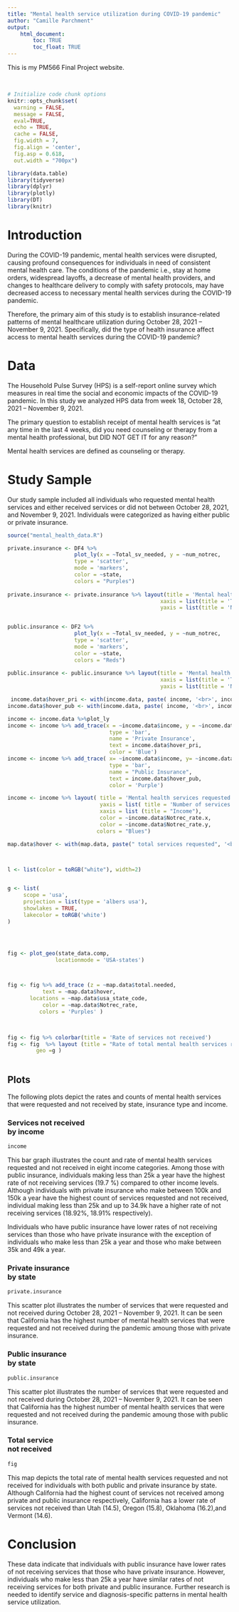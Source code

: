 ```yaml
---
title: "Mental health service utilization during COVID-19 pandemic"
author: "Camille Parchment"
output: 
    html_document:
        toc: TRUE
        toc_float: TRUE
---
```


This is my PM566 Final Project website.

<br>

```r
# Initialize code chunk options
knitr::opts_chunk$set(
  warning = FALSE,
  message = FALSE,
  eval=TRUE,
  echo = TRUE,
  cache = FALSE,
  fig.width = 7, 
  fig.align = 'center',
  fig.asp = 0.618,
  out.width = "700px")
```

```r
library(data.table)
library(tidyverse)
library(dplyr)
library(plotly)
library(DT)
library(knitr)
```

# Introduction
  
During the COVID-19 pandemic, mental health services were disrupted, causing profound consequences for individuals in need of consistent mental health care. The conditions of the pandemic i.e., stay at home orders, widespread layoffs, a decrease of mental health providers, and changes to healthcare delivery to comply with safety protocols, may have decreased access to necessary mental health services during the COVID-19 pandemic.

Therefore, the primary aim of this study is to establish insurance-related patterns of mental healthcare utilization during October 28, 2021 – November 9, 2021. Specifically, did the type of health insurance affect access to mental health services during the COVID-19 pandemic?

# Data 

The Household Pulse Survey (HPS) is a self-report online survey which measures in real time the social and economic impacts of the COVID-19 pandemic. In this study we analyzed HPS data from week 18,  October 28, 2021 – November 9, 2021.

The primary question to establish receipt of mental health services is "at any time in the last 4 weeks, did you need counseling or therapy from a mental health professional, but DID NOT GET IT for any reason?"

Mental health services are defined as counseling or therapy.

# Study Sample

Our study sample included all individuals who requested mental health services and either received services or did not between October 28, 2021, and November 9, 2021. Individuals were categorized as having either public or private insurance. 

```r
source("mental_health_data.R")

private.insurance <- DF4 %>% 
                     plot_ly(x = ~Total_sv_needed, y = ~num_notrec, 
                     type = 'scatter',
                     mode = 'markers',
                     color = ~state,
                     colors = "Purples")
                  
private.insurance <- private.insurance %>% layout(title = 'Mental health services requested and not recieved by state and private insurance ',
                                                xaxis = list(title = 'Total services requested'),
                                                yaxis = list(title = 'Number of services not recived'))


public.insurance <- DF2 %>% 
                     plot_ly(x = ~Total_sv_needed, y = ~num_notrec, 
                     type = 'scatter',
                     mode = 'markers',
                     color = ~state,
                     colors = "Reds")
                     
public.insurance <- public.insurance %>% layout(title = 'Mental health services requested and not recieved by state and public insurance',
                                                xaxis = list(title = 'Total services requested'),
                                                yaxis = list(title = 'Number of services not recived'))

 income.data$hover_pri <- with(income.data, paste( income, '<br>', income.data$Notrec_rate.x, "rate"))
income.data$hover_pub <- with(income.data, paste( income, '<br>', income.data$Notrec_rate.y, "rate"))

income <- income.data %>%plot_ly
income <- income %>% add_trace(x = ~income.data$income, y = ~income.data$num_notrec.x, 
                                type = 'bar',
                                name = 'Private Insurance',
                                text = income.data$hover_pri,
                                color = 'Blue')
income <- income %>% add_trace( x= ~income.data$income, y= ~income.data$num_notrec.y, 
                                type = 'bar',
                                name = "Public Insurance",
                                text = income.data$hover_pub,
                                color = 'Purple')

income <- income %>% layout( title = 'Mental health services requested and not recived by income and insurance type',
                             yaxis = list( title = 'Number of services requested <br> and not received'), barmode = 'group',
                             xaxis = list (title = "Income"),
                             color = ~income.data$Notrec_rate.x,
                             color = ~income.data$Notrec_rate.y,
                            colors = "Blues")

map.data$hover <- with(map.data, paste(" total services requested", '<br>', state, '<br>', tot.svs.notrec, "total services not received", '<br>',  tot.notrec.rate, " % services not received "  ))



l <- list(color = toRGB("white"), width=2)


g <- list(
     scope = 'usa',
     projection = list(type = 'albers usa'),
     showlakes = TRUE, 
     lakecolor = toRGB('white')
)




fig <- plot_geo(state_data.comp, 
               locationmode = 'USA-states')



fig <- fig %>% add_trace (z = ~map.data$total.needed,    
           text = ~map.data$hover,
       locations = ~map.data$usa_state_code,
           color = ~map.data$Notrec_rate,
          colors = 'Purples' )

              

fig <- fig %>% colorbar(title = 'Rate of services not received')
fig <- fig  %>% layout (title = "Rate of total mental health services requested and not received <br> by state and both public and private insurance type",
         geo =g )
         


```



## Plots {.tabset}

The following plots depict the rates and counts of mental health services that were requested and not received by state, insurance type and income.

### Services not received <br> by income
```r
income 
```

This bar graph illustrates the count and rate of mental health services requested and not received in eight income categories. Among those with public insurance, individuals making less than 25k a year have the highest rate of not receiving services (19.7 %) compared to other income levels. Although individuals with private insurance who make between 100k and 150k a year have the highest count of services requested and not received, individual making less than 25k and up to 34.9k have a higher rate of not receiving services (18.92%, 18.91% respectively).

Individuals who have public insurance have lower rates of not receiving services than those who have private insurance with the exception of individuals who make less than 25k a year and those who make between 35k and 49k a year. 

### Private insurance <br> by state

```r
private.insurance
```

This scatter plot illustrates the number of services that were requested and not received during October 28, 2021 – November 9, 2021. It can be seen that California has the highest number of mental health services that were requested and not received during the pandemic  amoung those with private insurance. 

### Public insurance <br> by state 

```r
public.insurance
```

This scatter plot illustrates the number of services that were requested and not received during October 28, 2021 – November 9, 2021. It can be seen that California has the highest number of mental health services that were requested and not received during the pandemic  amoung those with public insurance. 

### Total service <br> not received

```r
fig
```

This map depicts the total rate of mental health services requested and not received for individuals with both public and private insurance by state. Although California had the highest count of services not received among private and public insurance respectively, California has a lower rate of services not received than Utah (14.5), Oregon (15.8), Oklahoma (16.2),and  Vermont (14.6).

## {-}

# Conclusion 

These data indicate that individuals with public insurance have lower rates of not receiving services that those who have private insurance. However, individuals who make less than 25k a year have similar rates of not receiving services for both private and public insurance. Further research is needed to identify service and diagnosis-specific patterns in mental health service utilization. 

